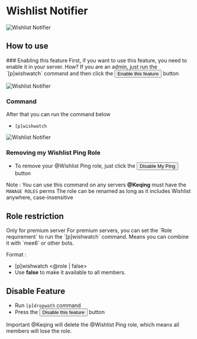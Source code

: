 
# Wishlist Notifier

![Wishlist Notifier](/img//wish2.png)

## How to use
<Steps>
### Enabling this feature
First, if you want to use this feature, you need to enable it in your server. How? If you are an admin, just run the `[p]wishwatch` command and then click the <button className="btn btn-success">Enable this feature</button> button

![Wishlist Notifier](/img/wish3.png)

### Command
After that you can run the command below
- `[p]wishwatch`

![Wishlist Notifier](/img/wish.png)

### Removing my Wishlist Ping Role
- To remove your <span className="mention">@Wishlist Ping</span> role, just click the <button className="btn btn-danger">Disable My Ping</button> button
</Steps>
Note : You can use this command on any servers

<Callout type="warning">
<b className="mention">@Keqing</b> must have the <code>MANAGE ROLES</code> perms
</Callout>

<Callout type="info">
The role can be renamed as long as it includes Wishlist anywhere, case-insensitive
</Callout>

## Role restriction
<Callout type="warning">
Only for premium server
</Callout>
For premium servers, you can set the `Role requirement` to run the `[p]wishwatch` command. Means you can combine it with `mee6` or other bots. 

Format : 
- [p]wishwatch &lt;<span className="mention">@role</span> | false>
- Use **false** to make it available to all members.

## Disable Feature
- Run `[p]dropwath` command
- Press the <button className="btn btn-danger">Disable this feature</button> button

<Callout type="warning">
Important <span className="mention">@Keqing</span> will delete the <span className="mention">@Wishlist Ping</span> role, which means all members will lose the role.
</Callout>
